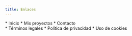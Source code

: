 ```yaml
---
title: Enlaces
---
```



<div class="row gap-100">
	<div class="col small-4 xmedium-12 xxmedium-4">
		* <Link>Inicio</Link>
		* <Link path="projects">Mis proyectos</Link>
		* <Link path="contact">Contacto</Link>
	</div>
	<div class="col small-8 xmedium-12 xxmedium-8">
		* <Link path="tos">Términos legales</Link>
		* <Link path="privacy">Política de privacidad</Link>
		* <Link path="privacy" query="#cookies">Uso de cookies</Link>
	</div>
</div>